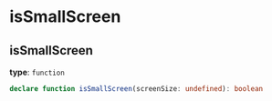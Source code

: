 # isSmallScreen

## isSmallScreen
 **type**: `function`

```typescript
declare function isSmallScreen(screenSize: undefined): boolean
```
